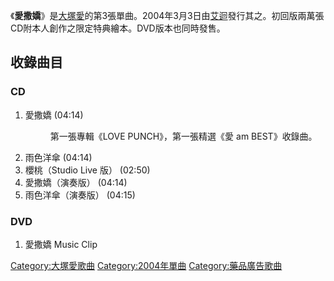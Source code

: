{{Infobox Single
| Name        = 愛撒嬌<BR><small>甘えんぼ</small>
| Artist      = [[大塚愛|大塚愛]]
| Cover       = <!-- 檔案不存在 amaenbo.jpg ，可從英文維基百科取得 -->
| Released    = 2004年3月3日
| Recorded    = 
| Genre       = [[J-POP|J-POP]]
| Length      = 19分47秒
| Label       = [[avex_trax|avex trax]]
| Producer    = 
| Reviews     = 
| A-side         = 愛撒嬌
| B-side         = 雨色洋傘
| Writer         = [[大塚愛|愛]]
| from Album     = [[LOVE_PUNCH|LOVE PUNCH]]
| Last single  = [[櫻桃_(歌曲)|櫻桃]]<br />（2003年）
| This single  = '''愛撒嬌'''<br />（2004年）
| Next single  = [[Happy_Days|Happy Days]]<br />（2004年）
}}

《'''愛撒嬌'''》是[[大塚愛|大塚愛]]的第3張單曲。2004年3月3日由[[艾迴|艾迴]]發行其之。初回版兩萬張CD附本人創作之限定特典繪本。DVD版本也同時發售。

==收錄曲目==
===CD===
#愛撒嬌 (04:14)
#:第一張專輯《LOVE PUNCH》，第一張精選《愛 am BEST》收錄曲。
#雨色洋傘 (04:14)  
#櫻桃（Studio Live 版） (02:50)
#愛撒嬌（演奏版） (04:14)
#雨色洋傘（演奏版） (04:15)

===DVD===
#愛撒嬌 Music Clip

{{大塚愛}}
{{single-stub}} 

{{DEFAULTSORT:Amaenbo}}
[[Category:大塚愛歌曲|Category:大塚愛歌曲]]
[[Category:2004年單曲|Category:2004年單曲]]
[[Category:藥品廣告歌曲|Category:藥品廣告歌曲]]